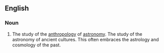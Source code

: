 ==English==
===Noun===
#The study of the [[anthropology]] of [[astronomy]]. The study of the astronomy of ancient cultures. This often embraces the astrology and cosmology of the past.